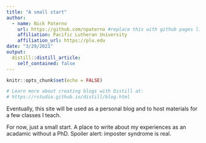 ```yaml
---
title: "A small start"
author:
  - name: Nick Paterno 
    url: https://github.com/npaterno #replace this with github pages link
    affiliation: Pacific Lutheran University
    affiliation_url: https://plu.edu
date: "3/29/2021"
output:
  distill::distill_article:
    self_contained: false
---
```


```r
knitr::opts_chunk$set(echo = FALSE)

# Learn more about creating blogs with Distill at:
# https://rstudio.github.io/distill/blog.html

```

Eventually, this site will be used as a personal blog and to host materials for a few classes I teach. 

For now, just a small start. A place to write about my experiences as an acadamic without a PhD. Spoiler alert: imposter syndrome is real. 

